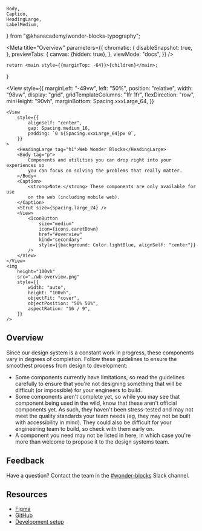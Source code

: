 
    Body,
    Caption,
    HeadingLarge,
    LabelMedium,
} from "@khanacademy/wonder-blocks-typography";

<Meta
    title="Overview"
    parameters={{
        chromatic: {
            disableSnapshot: true,
        },
        previewTabs: {
            canvas: {hidden: true},
        },
        viewMode: "docs",
    }}
/>

    return <main style={{marginTop: -64}}>{children}</main>;
}

<View
    style={{
        marginLeft: "-49vw",
        left: "50%",
        position: "relative",
        width: "98vw",
        display: "grid",
        gridTemplateColumns: "1fr 1fr",
        flexDirection: "row",
        minHeight: "90vh",
        marginBottom: Spacing.xxxLarge_64,
    }}
>
    <View
        style={{
            alignSelf: "center",
            gap: Spacing.medium_16,
            padding: `0 ${Spacing.xxxLarge_64}px 0`,
        }}
    >
        <HeadingLarge tag="h1">Web Wonder Blocks</HeadingLarge>
        <Body tag="p">
            Components and utilities you can drop right into your experiences so
            you can focus on solving the problems that really matter.
        </Body>
        <Caption>
            <strong>Note:</strong> These components are only available for use
            on the web (including mobile web).
        </Caption>
        <Strut size={Spacing.large_24} />
        <View>
            <IconButton
                size="medium"
                icon={icons.caretDown}
                href="#overview"
                kind="secondary"
                style={{background: Color.lightBlue, alignSelf: "center"}}
            />
        </View>
    </View>
    <img
        height="100vh"
        src="./wb-overview.png"
        style={{
            width: "auto",
            height: "100vh",
            objectFit: "cover",
            objectPosition: "50% 50%",
            aspectRation: "16 / 9",
        }}
    />
</View>

## Overview

Since our design system is a constant work in progress, these components vary in
degrees of completion. Follow these guidelines to ensure the smoothest process
from design to development:

-   Some components currently have limitations, so read the guidelines carefully
    to ensure that you're not designing something that will be difficult (or
    impossible) for your engineers to build.
-   Some components aren't complete yet, so while you may see that component
    being used in the wild, know that these aren't official components yet. As
    such, they haven't been stress-tested and may not meet the quality standards
    your team needs (eg, they may not be built with accessibility in mind). They
    could also be difficult for your engineering team to build, so check with
    them early on.
-   A component you need may not be listed in here, in which case you're more
    than welcome to propose it to the design systems team.

## Feedback

Have a question? Contact the team in the
[#wonder-blocks](https://khanacademy.slack.com/archives/C8Z9DSKC7) Slack
channel.

## Resources

- [Figma](https://www.figma.com/file/VbVu3h2BpBhH80niq101MHHE/Wonder-Blocks)
- [GitHub](https://github.com/Khan/wonder-blocks#getting-started)
- [Development setup](https://khanacademy.atlassian.net/wiki/spaces/WB/pages/100827261/Developing+Web+Wonder+Blocks)
